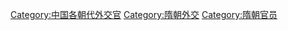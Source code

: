 [[Category:中国各朝代外交官|Category:中国各朝代外交官]]
[[Category:隋朝外交|Category:隋朝外交]]
[[Category:隋朝官员|Category:隋朝官员]]